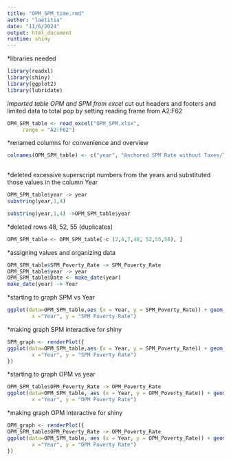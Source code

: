 ```yaml
---
title: "OPM_SPM_time.rmd"
author: "laetitia"
date: "11/6/2024"
output: html_document
runtime: shiny
---
```


*libraries needed
```r
library(readxl)
library(shiny)
library(ggplot2)
library(lubridate)

```


*imported table OPM and SPM from excel
*cut out headers and footers and limited data to total pop by setting reading frame from A2:F62
```r
OPM_SPM_table <- read_excel("OPM_SPM.xlsx", 
     range = "A2:F62")
```

*renamed columns for convenience and overview
```r
colnames(OPM_SPM_table) <- c("year", "Anchored SPM Rate without Taxes/Transfers", "Anchored SPM", "Historical SPM without Taxes/Transfers", "SPM_Poverty_Rate", "OPM_Poverty_Rate" )
                                   
```


*deleted excessive superscript numbers from the years and substituted those values in the column Year
```r
OPM_SPM_table$year -> year
substring(year,1,4)

substring(year,1,4) ->OPM_SPM_table$year
```

*deleted rows 48, 52, 55 (duplicates)
```r
OPM_SPM_table <- OPM_SPM_table[-c (2,4,7,48, 52,55,56), ]
```


*assigning values and organizing data
```r
OPM_SPM_table$SPM_Poverty_Rate -> SPM_Poverty_Rate
OPM_SPM_table$year -> year
OPM_SPM_table$Date <- make_date(year)
make_date(year) -> Year
```



*starting to graph SPM vs Year
```r
ggplot(data=OPM_SPM_table,aes (x = Year, y = SPM_Poverty_Rate)) + geom_point(color=4) + geom_line(color=4) + theme_classic() + labs(title="Graph of SPM Poverty Rate vs. Year",
        x ="Year", y = "SPM Poverty Rate")
```

*making graph SPM interactive for shiny
```r
SPM_graph <- renderPlot({
ggplot(data=OPM_SPM_table,aes (x = Year, y = SPM_Poverty_Rate)) + geom_point(color=4) + geom_line(color=4) + theme_classic() + labs(title="Graph of SPM Poverty Rate vs. Year",
        x ="Year", y = "SPM Poverty Rate")
})
```

*starting to graph OPM vs year
```r
OPM_SPM_table$OPM_Poverty_Rate -> OPM_Poverty_Rate
ggplot(data=OPM_SPM_table, aes (x = Year, y = OPM_Poverty_Rate)) + geom_point(color=4) + geom_line(color=4) + theme_classic() + labs(title="Graph of OPM Poverty Rate vs. Year",
        x ="Year", y = "OPM Poverty Rate")
```


*making graph OPM interactive for shiny
```r
OPM_graph <- renderPlot({
OPM_SPM_table$OPM_Poverty_Rate -> OPM_Poverty_Rate
ggplot(data=OPM_SPM_table, aes (x = Year, y = OPM_Poverty_Rate)) + geom_point(color=4) + geom_line(color=4) + theme_classic() + labs(title="Graph of OPM Poverty Rate vs. Year",
        x ="Year", y = "OPM Poverty Rate")
})
```

